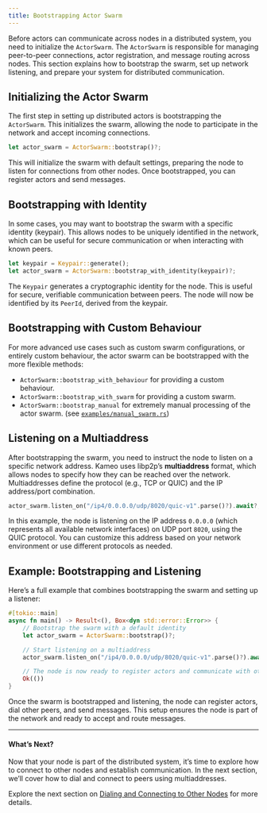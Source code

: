 ```yaml
---
title: Bootstrapping Actor Swarm
---
```


Before actors can communicate across nodes in a distributed system, you need to initialize the `ActorSwarm`. The `ActorSwarm` is responsible for managing peer-to-peer connections, actor registration, and message routing across nodes. This section explains how to bootstrap the swarm, set up network listening, and prepare your system for distributed communication.

## Initializing the Actor Swarm

The first step in setting up distributed actors is bootstrapping the `ActorSwarm`. This initializes the swarm, allowing the node to participate in the network and accept incoming connections.

```rust
let actor_swarm = ActorSwarm::bootstrap()?;
```

This will initialize the swarm with default settings, preparing the node to listen for connections from other nodes. Once bootstrapped, you can register actors and send messages.

## Bootstrapping with Identity

In some cases, you may want to bootstrap the swarm with a specific identity (keypair). This allows nodes to be uniquely identified in the network, which can be useful for secure communication or when interacting with known peers.

```rust
let keypair = Keypair::generate();
let actor_swarm = ActorSwarm::bootstrap_with_identity(keypair)?;
```

The `Keypair` generates a cryptographic identity for the node. This is useful for secure, verifiable communication between peers. The node will now be identified by its `PeerId`, derived from the keypair.

## Bootstrapping with Custom Behaviour

For more advanced use cases such as custom swarm configurations, or entirely custom behaviour, the actor swarm can be bootstrapped with the more flexible methods:

- `ActorSwarm::bootstrap_with_behaviour` for providing a custom behaviour.
- `ActorSwarm::bootstrap_with_swarm` for providing a custom swarm.
- `ActorSwarm::bootstrap_manual` for extremely manual processing of the actor swarm. (see [`examples/manual_swarm.rs`])

[`examples/manual_swarm.rs`]: https://github.com/tqwewe/kameo/blob/main/examples/manual_swarm.rs

## Listening on a Multiaddress

After bootstrapping the swarm, you need to instruct the node to listen on a specific network address. Kameo uses libp2p’s **multiaddress** format, which allows nodes to specify how they can be reached over the network. Multiaddresses define the protocol (e.g., TCP or QUIC) and the IP address/port combination.

```rust
actor_swarm.listen_on("/ip4/0.0.0.0/udp/8020/quic-v1".parse()?).await?;
```

In this example, the node is listening on the IP address `0.0.0.0` (which represents all available network interfaces) on UDP port `8020`, using the QUIC protocol. You can customize this address based on your network environment or use different protocols as needed.

## Example: Bootstrapping and Listening

Here’s a full example that combines bootstrapping the swarm and setting up a listener:

```rust
#[tokio::main]
async fn main() -> Result<(), Box<dyn std::error::Error>> {
    // Bootstrap the swarm with a default identity
    let actor_swarm = ActorSwarm::bootstrap()?;

    // Start listening on a multiaddress
    actor_swarm.listen_on("/ip4/0.0.0.0/udp/8020/quic-v1".parse()?).await?;

    // The node is now ready to register actors and communicate with other nodes
    Ok(())
}
```

Once the swarm is bootstrapped and listening, the node can register actors, dial other peers, and send messages. This setup ensures the node is part of the network and ready to accept and route messages.

---

#### What’s Next?

Now that your node is part of the distributed system, it’s time to explore how to connect to other nodes and establish communication. In the next section, we’ll cover how to dial and connect to peers using multiaddresses.

Explore the next section on [Dialing and Connecting to Other Nodes](/distributed-actors/dialing-connecting-nodes) for more details.
